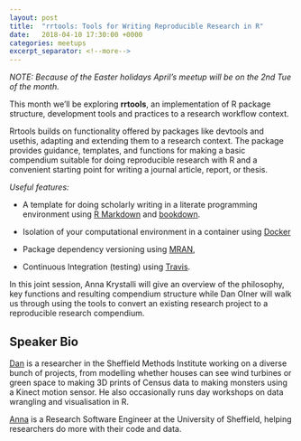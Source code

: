```yaml
---
layout: post
title:  "rrtools: Tools for Writing Reproducible Research in R"
date:   2018-04-10 17:30:00 +0000
categories: meetups
excerpt_separator: <!--more-->
---
```


_NOTE: Because of the Easter holidays April’s meetup will be on the 2nd Tue of the month._

This month we’ll be exploring **rrtools**, an implementation of R package structure, development tools and practices to
a research workflow context.

<!--more-->

Rrtools builds on functionality offered by packages like devtools and usethis, adapting and extending them to a research
context. The package provides guidance, templates, and functions for making a basic compendium suitable for doing
reproducible research with R and a convenient starting point for writing a journal article, report, or thesis.

_Useful features:_

- A template for doing scholarly writing in a literate programming environment using [R
  Markdown](http://rmarkdown.rstudio.com/) and [bookdown](https://bookdown.org/home/about.html).

- Isolation of your computational environment in a container using [Docker](https://www.docker.com/what-docker)

- Package dependency versioning using [MRAN](https://mran.microsoft.com/documents/rro/reproducibility/),

- Continuous Integration (testing) using [Travis](https://docs.travis-ci.com/user/for-beginners).

In this joint session, Anna Krystalli will give an overview of the philosophy, key functions and resulting compendium
structure while Dan Olner will walk us through using the tools to convert an existing research project to a reproducible
research compendium.

## Speaker Bio

[Dan](http://danolner.github.io/) is a researcher in the Sheffield Methods Institute working on a diverse bunch of
projects, from modelling whether houses can see wind turbines or green space to making 3D prints of Census data to
making monsters using a Kinect motion sensor. He also occasionally runs day workshops on data wrangling and
visualisation in R.

[Anna](http://annakrystalli.me/) is a Research Software Engineer at the University of Sheffield, helping researchers do
more with their code and data.

